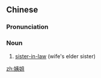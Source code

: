 ==Chinese==
{{zh-forms}}

===Pronunciation===
{{zh-pron
|m=yíjiě
|c=ji4 ze2
|cat=n
}}

===Noun===
{{zh-noun}}

# [[sister-in-law]] (wife's elder sister)

[[zh:姨姐]]